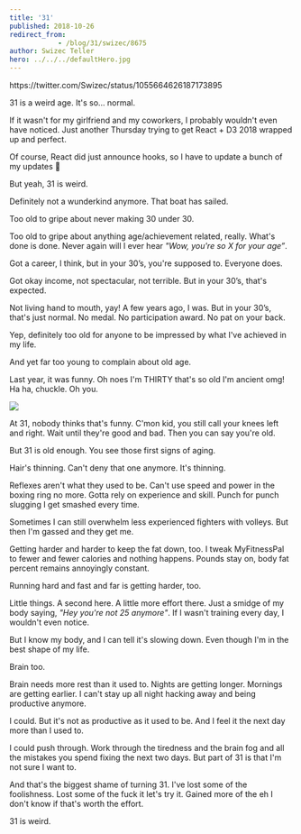 ```yaml
---
title: '31'
published: 2018-10-26
redirect_from: 
            - /blog/31/swizec/8675
author: Swizec Teller
hero: ../../../defaultHero.jpg
---
```

https&#x3A;//twitter.com/Swizec/status/1055664626187173895



31 is a weird age. It's so… normal.



If it wasn't for my girlfriend and my coworkers, I probably wouldn't even have noticed. Just another Thursday trying to get React + D3 2018 wrapped up and perfect.



Of course, React did just announce hooks, so I have to update a bunch of my updates 🤔



But yeah, 31 is weird.



Definitely not a wunderkind anymore. That boat has sailed.



Too old to gripe about never making 30 under 30.



Too old to gripe about anything age/achievement related, really. What's done is done. Never again will I ever hear _"Wow, you're so X for your age”_.



Got a career, I think, but in your 30’s, you're supposed to. Everyone does.



Got okay income, not spectacular, not terrible. But in your 30’s, that's expected.



Not living hand to mouth, yay! A few years ago, I was. But in your 30’s, that's just normal. No medal. No participation award. No pat on your back.



Yep, definitely too old for anyone to be impressed by what I've achieved in my life.



And yet far too young to complain about old age.



Last year, it was funny. Oh noes I'm THIRTY that's so old I'm ancient omg! Ha ha, chuckle. Oh you.



![](./img/media-9EwnzGNjvmIG4-giphy.gif)



At 31, nobody thinks that's funny. C'mon kid, you still call your knees left and right. Wait until they're good and bad. Then you can say you're old.



But 31 is old enough. You see those first signs of aging.



Hair's thinning. Can't deny that one anymore. It's thinning.



Reflexes aren't what they used to be. Can't use speed and power in the boxing ring no more. Gotta rely on experience and skill. Punch for punch slugging I get smashed every time.



Sometimes I can still overwhelm less experienced fighters with volleys. But then I'm gassed and they get me.



Getting harder and harder to keep the fat down, too. I tweak MyFitnessPal to fewer and fewer calories and nothing happens. Pounds stay on, body fat percent remains annoyingly constant.



Running hard and fast and far is getting harder, too.



Little things. A second here. A little more effort there. Just a smidge of my body saying, _"Hey you're not 25 anymore"_. If I wasn't training every day, I wouldn't even notice.



But I know my body, and I can tell it's slowing down. Even though I'm in the best shape of my life.



Brain too.



Brain needs more rest than it used to. Nights are getting longer. Mornings are getting earlier. I can't stay up all night hacking away and being productive anymore.



I could. But it's not as productive as it used to be. And I feel it the next day more than I used to.



I could push through. Work through the tiredness and the brain fog and all the mistakes you spend fixing the next two days. But part of 31 is that I'm not sure I want to.



And that's the biggest shame of turning 31. I've lost some of the foolishness. Lost some of the fuck it let's try it. Gained more of the eh I don't know if that's worth the effort.



31 is weird.